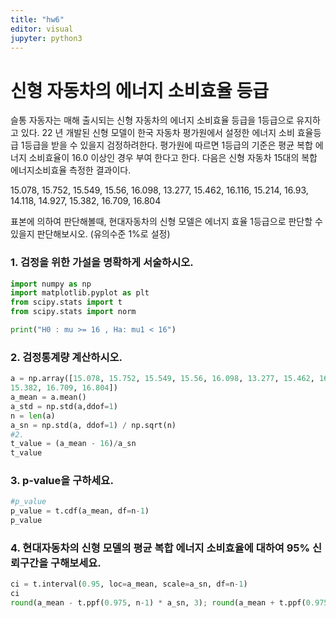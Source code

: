```yaml
---
title: "hw6"
editor: visual
jupyter: python3
---
```


# 신형 자동차의 에너지 소비효율 등급

슬통 자동자는 매해 출시되는 신형 자동차의 에너지 소비효율 등급을 1등급으로 유지하고 있다. 22 년 개발된 신형 모델이 한국 자동차 평가원에서 설정한 에너지 소비 효율등급 1등급을 받을 수 있을지 검정하려한다. 평가원에 따르면 1등급의 기준은 평균 복합 에너지 소비효율이 16.0 이상인 경우 부여 한다고 한다. 다음은 신형 자동차 15대의 복합 에너지소비효율 측정한 결과이다.

15.078, 15.752, 15.549, 15.56, 16.098, 13.277, 15.462, 16.116, 15.214, 16.93, 14.118, 14.927, 15.382, 16.709, 16.804

표본에 의하여 판단해볼때, 현대자동차의 신형 모델은 에너지 효율 1등급으로 판단할 수 있을지 판단해보시오. (유의수준 1%로 설정)

### 1. 검정을 위한 가설을 명확하게 서술하시오.

```python
import numpy as np
import matplotlib.pyplot as plt    
from scipy.stats import t
from scipy.stats import norm

print("H0 : mu >= 16 , Ha: mu1 < 16")
```

### 2. 검정통계량 계산하시오.

```python
a = np.array([15.078, 15.752, 15.549, 15.56, 16.098, 13.277, 15.462, 16.116, 15.214, 16.93, 14.118, 14.927,
15.382, 16.709, 16.804])
a_mean = a.mean()
a_std = np.std(a,ddof=1)
n = len(a)
a_sn = np.std(a, ddof=1) / np.sqrt(n)
#2. 
t_value = (a_mean - 16)/a_sn
t_value
```

### 3. p‑value을 구하세요.

```python

#p_value
p_value = t.cdf(a_mean, df=n-1)
p_value
```

### 4. 현대자동차의 신형 모델의 평균 복합 에너지 소비효율에 대하여 95% 신뢰구간을 구해보세요.

```python

ci = t.interval(0.95, loc=a_mean, scale=a_sn, df=n-1)
ci
round(a_mean - t.ppf(0.975, n-1) * a_sn, 3); round(a_mean + t.ppf(0.975, n-1) * a_sn, 3)
```
